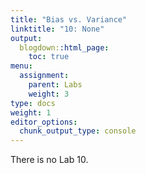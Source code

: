 ```yaml
---
title: "Bias vs. Variance"
linktitle: "10: None"
output:
  blogdown::html_page:
    toc: true
menu:
  assignment:
    parent: Labs
    weight: 3
type: docs
weight: 1
editor_options:
  chunk_output_type: console
---
```


There is no Lab 10. 